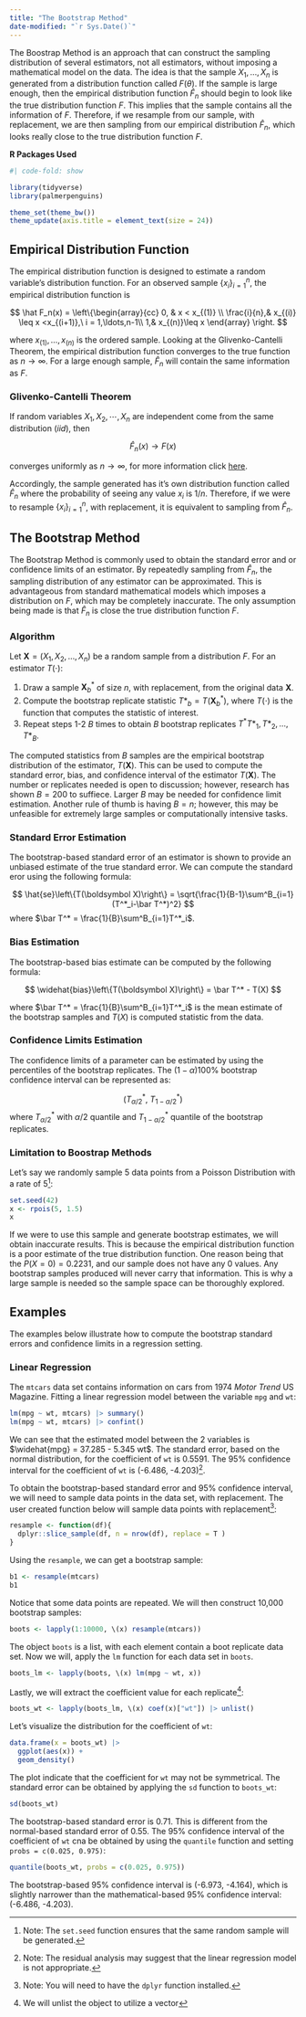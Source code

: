```yaml
---
title: "The Bootstrap Method"
date-modified: "`r Sys.Date()`"
---
```


The Boostrap Method is an approach that can construct the sampling distribution of several estimators, not all estimators, without imposing a mathematical model on the data. The idea is that the sample $X_1, \ldots, X_n$ is generated from a distribution function called $F(\theta)$. If the sample is large enough, then the empirical distribution function $\hat F_n$ should begin to look like the true distribution function $F$. This implies that the sample contains all the information of $F$. Therefore, if we resample from our sample, with replacement, we are then sampling from our empirical distribution $\hat F_n$, which looks really close to the true distribution function $F$.

**R Packages Used**

```r
#| code-fold: show

library(tidyverse)
library(palmerpenguins)

theme_set(theme_bw())
theme_update(axis.title = element_text(size = 24))

```

## Empirical Distribution Function

The empirical distribution function is designed to estimate a random variable's distribution function. For an observed sample $\{x_i\}^n_{i=1}$, the empirical distribution function is

$$
\hat F_n(x) = \left\{\begin{array}{cc}
0, & x < x_{(1)} \\
\frac{i}{n},& x_{(i)} \leq x <x_{(i+1)},\ i = 1,\ldots,n-1\\
1,& x_{(n)}\leq x
\end{array}
\right.
$$

where $x_{(1)}, \ldots, x_{(n)}$ is the ordered sample. Looking at the Glivenko-Cantelli Theorem, the empirical distribution function converges to the true function as $n\rightarrow \infty$. For a large enough sample, $\hat F_n$ will contain the same information as $F$.


::: callout-note
### Glivenko-Cantelli Theorem

If random variables $X_1, X_2, \cdots, X_n$ are independent come from the same distribution ($iid$), then

$$
\hat F_n (x) \rightarrow F(x)
$$

converges uniformly as $n\rightarrow \infty$, for more information click [here](https://en.wikipedia.org/wiki/Glivenko%E2%80%93Cantelli_theorem).

:::



Accordingly, the sample generated has it's own distribution function called $\hat F_n$ where the probability of seeing any value $x_i$ is $1/n$. Therefore, if we were to resample $\{x_i\}^n_{i=1}$, with replacement, it is equivalent to sampling from $\hat F_n$. 

## The Bootstrap Method

The Bootstrap Method is commonly used to obtain the standard error and or confidence limits of an estimator. By repeatedly sampling from $\hat F_n$, the sampling distribution of any estimator can be approximated. This is advantageous from standard mathematical models which imposes a distribution on $F$, which may be completely inaccurate. The only assumption being made is that $\hat F_n$ is close the true distribution function $F$.  

### Algorithm

Let $\boldsymbol X = (X_1, X_2, \ldots, X_n)$ be a random sample from a distribution $F$. For an estimator $T(\cdot)$: 

1.  Draw a sample $\boldsymbol X^*_b$ of size $n$, with replacement, from the original data $\boldsymbol X$.
2.  Compute the bootstrap replicate statistic $T*_b = T(\boldsymbol X^*_b)$, where $T(\cdot)$ is the function that computes the statistic of interest.
3.  Repeat steps 1-2 $B$ times to obtain $B$ bootstrap replicates $T^*{T*_1, T*_2, ..., T*_B}$.


The computed statistics from $B$ samples are the empirical bootstrap distribution of the estimator, $T(\boldsymbol X)$. This can be used to compute the standard error, bias, and confidence interval of the estimator $T(\boldsymbol X)$. The number or replicates needed is open to discussion; however, research has shown $B=200$ to suffiece. Larger $B$ may be needed for confidence limit estimation. Another rule of thumb is having $B=n$; however, this may be unfeasible for extremely large samples or computationally intensive tasks.

### Standard Error Estimation

The bootstrap-based standard error of an estimator is shown to provide an unbiased estimate of the true standard error. We can compute the standard eror using the following formula:

$$
\hat{se}\left\{T(\boldsymbol X)\right\} = \sqrt{\frac{1}{B-1}\sum^B_{i=1}(T^*_i-\bar T^*)^2}
$$
where $\bar T^* = \frac{1}{B}\sum^B_{i=1}T^*_i$.


### Bias Estimation

The bootstrap-based bias estimate can be computed by the following formula:

$$
\widehat{bias}\left\{T(\boldsymbol X)\right\} = \bar T^* -  T(X)
$$

where $\bar T^* = \frac{1}{B}\sum^B_{i=1}T^*_i$ is the mean estimate of the bootstrap samples and $T(X)$ is computed statistic from the data.

### Confidence Limits Estimation

The confidence limits of a parameter can be estimated by using the percentiles of the bootstrap replicates. The $(1-\alpha) 100 \%$ bootstrap confidence interval can be represented as:

$$
(T^*_{\alpha/2},\ T^*_{1-\alpha/2})
$$
where $T^*_{\alpha/2}$ with $\alpha/2$ quantile and $T^*_{1-\alpha/2}$ quantile of the bootstrap replicates.


### Limitation to Boostrap Methods

Let's say we randomly sample 5 data points from a Poisson Distribution with a rate of 5^[Note: The `set.seed` function ensures that the same random sample will be generated.]:

```r
set.seed(42)
x <- rpois(5, 1.5)
x
```

If we were to use this sample and generate bootstrap estimates, we will obtain inaccurate results. This is because the empirical distribution function is a poor estimate of the true distribution function. One reason being that the $P(X = 0) = 0.2231$, and our sample does not have any 0 values. Any bootstrap samples produced will never carry that information. This is why a large sample is needed so the sample space can be thoroughly explored.

## Examples

The examples below illustrate how to compute the bootstrap standard errors and confidence limits in a regression setting.

### Linear Regression

The `mtcars` data set contains information on cars from 1974 *Motor Trend* US Magazine. Fitting a linear regression model between the variable `mpg` and `wt`:

```r
lm(mpg ~ wt, mtcars) |> summary()
lm(mpg ~ wt, mtcars) |> confint()
```
We can see that the estimated model between the 2 variables is $\widehat{mpg} = 37.285 - 5.345 wt$. The standard error, based on the normal distribution, for the coefficient of `wt` is 0.5591. The 95% confidence interval for the coefficient of `wt` is (-6.486, -4.203)^[Note: The residual analysis may suggest that the linear regression model is not appropriate.].

To obtain the bootstrap-based standard error and 95% confidence interval, we will need to sample data points in the data set, with replacement. The user created function below will sample data points with replacement^[Note: You will need to have the `dplyr` function installed.]:

```r
resample <- function(df){
  dplyr::slice_sample(df, n = nrow(df), replace = T )
}
```

Using the `resample`, we can get a bootstrap sample:


```r
b1 <- resample(mtcars)
b1
```

Notice that some data points are repeated. We will then construct 10,000 bootstrap samples:

```r
boots <- lapply(1:10000, \(x) resample(mtcars))
```

The object `boots` is a list, with each element contain a boot replicate data set. Now we will, apply the `lm` function for each data set in `boots`.

```r
boots_lm <- lapply(boots, \(x) lm(mpg ~ wt, x))
```

Lastly, we will extract the coefficient value for each replicate^[We will unlist the object to utilize a vector]:

```r
boots_wt <- lapply(boots_lm, \(x) coef(x)["wt"]) |> unlist()
```

Let's visualize the distribution for the coefficient of `wt`:

```r
data.frame(x = boots_wt) |> 
  ggplot(aes(x)) +
  geom_density()
```

The plot indicate that the coefficient for `wt` may not be symmetrical. The standard error can be obtained by applying the `sd` function to `boots_wt`:

```r
sd(boots_wt)
```

The bootstrap-based standard error is 0.71. This is different from the normal-based standard error of 0.55. The 95% confidence interval of the coefficient of `wt` cna be obtained by using the `quantile` function and setting `probs = c(0.025, 0.975)`:

```r
quantile(boots_wt, probs = c(0.025, 0.975))
```

The bootstrap-based 95% confidence interval is (-6.973, -4.164), which is slightly narrower than the mathematical-based 95% confidence interval: (-6.486, -4.203).